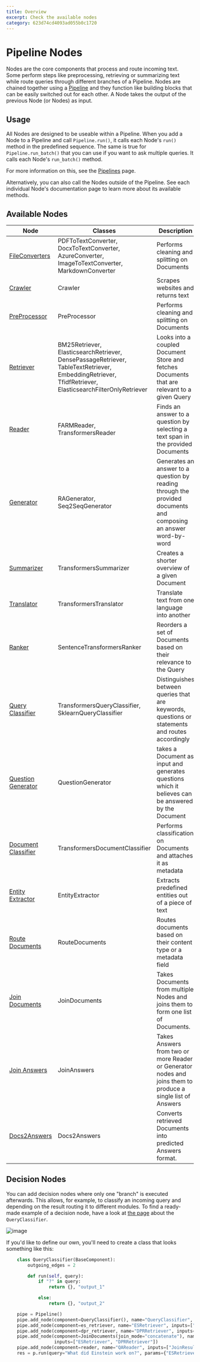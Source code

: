 ```yaml
---
title: Overview
excerpt: Check the available nodes
category: 623d74cd4093ad055b0c1720
---
```



# Pipeline Nodes

Nodes are the core components that process and route incoming text.
Some perform steps like preprocessing, retrieving or summarizing text
while route queries through different branches of a Pipeline.
Nodes are chained together using a [Pipeline](/components/pipelines)
and they function like building blocks that can be easily switched out for each other.
A Node takes the output of the previous Node (or Nodes) as input.

## Usage

All Nodes are designed to be useable within a Pipeline.
When you add a Node to a Pipeline and call `Pipeline.run()`, it calls each Node's `run()` method in the predefined sequence.
The same is true for `Pipeline.run_batch()` that you can use if you want to ask multiple queries. It calls each Node's `run_batch()` method. 

For more information on this, see the [Pipelines](/components/pipelines) page.

Alternatively, you can also call the Nodes outside of the Pipeline.
See each individual Node's documentation page to learn more about its available methods.

## Available Nodes

| Node | Classes | Description   |
|-------------|-----------------------------------------------------------------|---|
| [FileConverters](/pipeline_nodes/file-converters)      | PDFToTextConverter, DocxToTextConverter, AzureConverter, ImageToTextConverter, MarkdownConverter | Performs cleaning and splitting on Documents   |
| [Crawler](/pipeline_nodes/crawler)      | Crawler | Scrapes websites and returns text  |
| [PreProcessor](/pipeline_nodes/preprocessor)      | PreProcessor                                 | Performs cleaning and splitting on Documents   |
| [Retriever](/pipeline_nodes/retriever)       | BM25Retriever, ElasticsearchRetriever, DensePassageRetriever, TableTextRetriever, EmbeddingRetriever, TfidfRetriever, ElasticsearchFilterOnlyRetriever  | Looks into a coupled Document Store and fetches Documents that are relevant to a given Query  |
| [Reader](/pipeline_nodes/retriever)      | FARMReader, TransformersReader                      |  Finds an answer to a question by selecting a text span in the provided Documents |
| [Generator](/pipeline_nodes/generator)      | RAGenerator, Seq2SeqGenerator  |  Generates an answer to a question by reading through the provided documents and composing an answer word-by-word |
| [Summarizer](/pipeline_nodes/summarizer)      | TransformersSummarizer  |  Creates a shorter overview of a given Document |
| [Translator](/pipeline_nodes/translator)      | TransformersTranslator  |  Translate text from one language into another |
| [Ranker](/pipeline_nodes/ranker)      | SentenceTransformersRanker  |  Reorders a set of Documents based on their relevance to the Query |
| [Query Classifier](/pipeline_nodes/query-classifier)      | TransformersQueryClassifier, SklearnQueryClassifier  |  Distinguishes between queries that are keywords, questions or statements and routes accordingly |
| [Question Generator](/pipeline_nodes/question-generator)      | QuestionGenerator  | takes a Document as input and generates questions which it believes can be answered by the Document |
| [Document Classifier](/pipeline_nodes/document-classifier)      | TransformersDocumentClassifier  |  Performs classification on Documents and attaches it as metadata |
| [Entity Extractor](/pipeline_nodes/entity-extractor)      | EntityExtractor  |  Extracts predefined entities out of a piece of text |
| [Route Documents](/pipeline_nodes/route-documents)      | RouteDocuments  |  Routes documents based on their content type or a metadata field  |
| [Join Documents](/pipeline_nodes/join-documents)      | JoinDocuments  |  Takes Documents from multiple Nodes and joins them to form one list of Documents. |
| [Join Answers](/pipeline_nodes/join-answers)      | JoinAnswers  |  Takes Answers from two or more Reader or Generator nodes and joins them to produce a single list of Answers |
| [Docs2Answers](/pipeline_nodes/docs2answers)      | Docs2Answers  |  Converts retrieved Documents into predicted Answers format. |

## Decision Nodes

You can add decision nodes where only one "branch" is executed afterwards.
This allows, for example, to classify an incoming query and depending on the result routing it to different modules.
To find a ready-made example of a decision node, have a look at [the page](/pipeline_nodes/query-classifier) about the `QueryClassifier`.

![image](https://user-images.githubusercontent.com/1563902/102452199-41229b80-403a-11eb-9365-7038697e7c3e.png)

If you'd like to define our own, you'll need to create a class that looks something like this:

```python
    class QueryClassifier(BaseComponent):
        outgoing_edges = 2

        def run(self, query):
            if "?" in query:
                return {}, "output_1"

            else:
                return {}, "output_2"

    pipe = Pipeline()
    pipe.add_node(component=QueryClassifier(), name="QueryClassifier", inputs=["Query"])
    pipe.add_node(component=es_retriever, name="ESRetriever", inputs=["QueryClassifier.output_1"])
    pipe.add_node(component=dpr_retriever, name="DPRRetriever", inputs=["QueryClassifier.output_2"])
    pipe.add_node(component=JoinDocuments(join_mode="concatenate"), name="JoinResults",
                  inputs=["ESRetriever", "DPRRetriever"])
    pipe.add_node(component=reader, name="QAReader", inputs=["JoinResults"])
    res = p.run(query="What did Einstein work on?", params={"ESRetriever": {"top_k": 1}, "DPRRetriever": {"top_k": 3}})
```

<div style={{ marginBottom: "3rem" }} />
